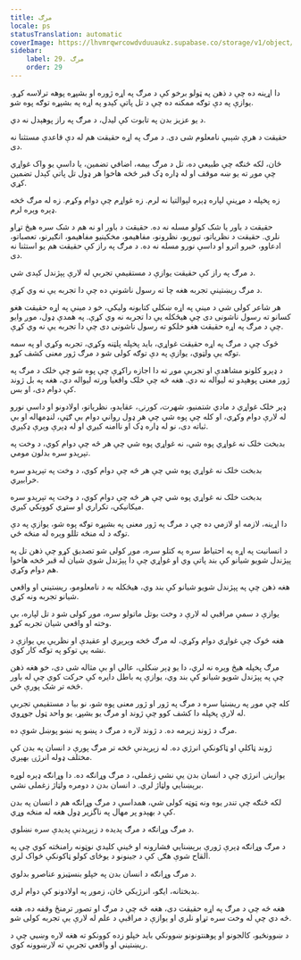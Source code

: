 ```yaml
---
title: مرګ
locale: ps
statusTranslation: automatic
coverImage: https://lhvmrqwrcowdvduuaukz.supabase.co/storage/v1/object/public/strapi-uploads/small_cover-educacion-fundamental.webp-2d51a7828a2b1309555be27f7e2a61a0.webp
sidebar:
    label: 29. مرګ
    order: 29
---
```

دا اړینه ده چې د ذهن په ټولو برخو کې د مرګ په اړه ژوره او بشپړه پوهه ترلاسه کړو. یوازې په دې توګه ممکنه ده چې د تل پاتې کېدو په اړه په بشپړه توګه پوه شو.

د یو عزیز بدن په تابوت کې لیدل، د مرګ په راز پوهېدل نه دي.

حقیقت د هرې شېبې نامعلوم شی دی. د مرګ په اړه حقیقت هم له دې قاعدې مستثنا نه دی.

ځان، لکه څنګه چې طبیعي ده، تل د مرګ بیمه، اضافي تضمین، یا داسې یو واک غواړي چې موږ ته یو ښه موقف او له ډاره ډک قبر څخه هاخوا هر ډول تل پاتې کېدل تضمین کړي.

زه پخپله د مړینې لپاره ډېره لېوالتیا نه لرم. زه غواړم چې دوام وکړم. زه له مرګ څخه ډېره وېره لرم.

حقیقت د باور یا شک کولو مسله نه ده. حقیقت د باور او نه هم د شک سره هیڅ تړاو نلري. حقیقت د نظریاتو، تیوریو، نظرونو، مفاهیمو، مخکینیو مفاهیمو، انګیرنو، تعصباتو، ادعاوو، خبرو اترو او داسې نورو مسله نه ده. د مرګ په راز کې حقیقت هم یو استثنا نه دی.

د مرګ په راز کې حقیقت یوازې د مستقیمې تجربې له لارې پېژندل کېدی شي.

د مرګ ریښتینې تجربه هغه چا ته رسول ناشونې ده چې دا تجربه یې نه وي کړې.

هر شاعر کولی شي د مینې په اړه ښکلي کتابونه ولیکي، خو د مینې په اړه حقیقت هغو کسانو ته رسول ناشونی دی چې هیڅکله یې دا تجربه نه وي کړې. په همدې ډول، موږ وایو چې د مرګ په اړه حقیقت هغو خلکو ته رسول ناشونی دی چې دا تجربه یې نه وي کړې.

څوک چې د مرګ په اړه حقیقت غواړي، باید پخپله پلټنه وکړي، تجربه وکړي او په سمه توګه یې ولټوي، یوازې په دې توګه کولی شو د مرګ ژور معنی کشف کړو.

د ډېرو کلونو مشاهدې او تجربې موږ ته دا اجازه راکړې چې پوه شو چې خلک د مرګ په ژور معنی پوهېدو ته لیواله نه دي. هغه څه چې خلک واقعیا ورته لیواله دي، هغه په ​​بل ژوند کې دوام دی، او بس.

ډېر خلک غواړي د مادي شتمنیو، شهرت، کورنۍ، عقایدو، نظریاتو، اولادونو او داسې نورو له لارې دوام وکړي، او کله چې پوه شي چې هر ډول رواني دوام بې ګټې، لنډمهاله او بې ثباته دی، نو له ډاره ډک او ناامنه کیږي او له ډېرې وېرې ډکېږي.

بدبخت خلک نه غواړي پوه شي، نه غواړي پوه شي چې هر څه چې دوام کوي، د وخت په تېرېدو سره بدلون مومي.

بدبخت خلک نه غواړي پوه شي چې هر څه چې دوام کوي، د وخت په تېرېدو سره خرابیږي.

بدبخت خلک نه غواړي پوه شي چې هر څه چې دوام کوي، د وخت په تېرېدو سره میکانیکي، تکراري او ستړي کوونکي کیږي.

دا اړینه، لازمه او لازمي ده چې د مرګ په ژور معنی په بشپړه توګه پوه شو، یوازې په دې توګه د له منځه تللو وېره له منځه ځي.

د انسانیت په اړه په احتیاط سره په کتلو سره، موږ کولی شو تصدیق کړو چې ذهن تل په پېژندل شویو شیانو کې بند پاتې وي او غواړي چې دا پېژندل شوي شیان له قبر څخه هاخوا هم دوام وکړي.

هغه ذهن چې په پېژندل شویو شیانو کې بند وي، هیڅکله به د نامعلومو، ریښتیني او واقعي شیانو تجربه ونه کړي.

یوازې د سمې مراقبې له لارې د وخت بوتل ماتولو سره، موږ کولی شو د تل لپاره، بې وخته او واقعي شیان تجربه کړو.

هغه څوک چې غواړي دوام وکړي، له مرګ څخه وېرېږي او عقیدې او نظریې یې یوازې د نشه یي توکو په توګه کار کوي.

مرګ پخپله هیڅ وېره نه لري، دا یو ډېر ښکلی، عالي او بې مثاله شی دی، خو هغه ذهن چې په پېژندل شویو شیانو کې بند وي، یوازې په باطل دایره کې حرکت کوي چې له باور څخه تر شک پورې ځي.

کله چې موږ په ریښتیا سره د مرګ په ژور او ژور معنی پوه شو، نو بیا د مستقیمې تجربې له لارې پخپله دا کشف کوو چې ژوند او مرګ یو بشپړ، یو واحد ټول جوړوي.

مرګ د ژوند زیرمه ده. د ژوند لاره د مرګ د پښو په نښو پوښل شوې ده.

ژوند ټاکلې او ټاکونکې انرژي ده. له زېږېدنې څخه تر مرګ پورې د انسان په بدن کې مختلف ډوله انرژۍ بهېږي.

یوازینۍ انرژي چې د انسان بدن یې نشي زغملی، د مرګ وړانګه ده. دا وړانګه ډېره لوړه برېښنايي ولټاژ لري. د انسان بدن د دومره ولټاژ زغملی نشي.

لکه څنګه چې تندر یوه ونه ټوټه کولی شي، همداسې د مرګ وړانګه هم د انسان په بدن کې د بهېدو پر مهال په ناگزیر ډول هغه له منځه وړي.

د مرګ وړانګه د مرګ پدیده د زېږېدنې پدیدې سره نښلوي.

د مرګ وړانګه ډېرې ژورې برېښنایي فشارونه او ځینې کلیدي نوټونه رامنځته کوي چې په القاح شوې هګۍ کې د جینونو د یوځای کولو ټاکونکې ځواک لري.

د مرګ وړانګه د انسان بدن په خپلو بنسټیزو عناصرو بدلوي.

بدبختانه، ایګو، انرژيکي ځان، زموږ په اولادونو کې دوام لري.

هغه څه چې د مرګ په اړه حقیقت دی، هغه څه چې د مرګ او تصور ترمنځ وقفه ده، هغه څه دي چې له وخت سره تړاو نلري او یوازې د مراقبې د علم له لارې یې تجربه کولی شو.

د ښوونځیو، کالجونو او پوهنتونونو ښوونکي باید خپلو زده کوونکو ته هغه لاره وښيي چې د ریښتیني او واقعي تجربې ته لارښوونه کوي.

